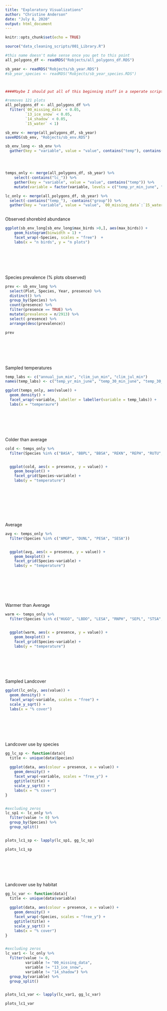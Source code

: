 ---
title: "Exploratory Visualizations"
author: "Christine Anderson"
date: "July 8, 2020"
output: html_document
---

```{r setup, include=FALSE}
knitr::opts_chunk$set(echo = TRUE)
```



```{r load data, include=FALSE}

source("data_cleaning_scripts/001_Library.R")

#this name doesn't make sense once you get to this point
all_polygons_df <- readRDS("Robjects/all_polygons_df.RDS")

sb_year <- readRDS("Robjects/sb_year.RDS")
#sb_year_species <- readRDS("Robjects/sb_year_species.RDS")



####Maybe I should put all of this beginning stuff in a seperate script

```



```{r remove plots with inaqequate landcover data, include=FALSE}
#removes 121 plots
all_polygons_df <- all_polygons_df %>%
  filter(`00_missing_data` < 0.05,
         `13_ice_snow` < 0.05,
         `14_shadow` < 0.05,
         `15_water` < 1)

```




```{r long versions of data, include = FALSE}
sb_env <- merge(all_polygons_df, sb_year)
saveRDS(sb_env, "Robjects/sb_env.RDS")

sb_env_long <- sb_env %>%
  gather(key = "variable", value = "value", contains("temp"), contains("lc"))




temps_only <- merge(all_polygons_df, sb_year) %>%
    select(-contains("lc_")) %>%
    gather(key = "variable", value = "value", contains("temp")) %>%
    mutate(variable = factor(variable, levels = c("temp_yr_min_june", "temp_30_min_june", "temp_30_min_july")))

lc_only <- merge(all_polygons_df, sb_year) %>%
  select(-contains("temp_"), -contains("group")) %>%
  gather(key = "variable", value = "value", `00_missing_data`:`15_water`)



```


Observed shorebird abundance 

```{r shorebird abundance-free axis, echo=FALSE}

ggplot(sb_env_long[sb_env_long$max_birds >0,], aes(max_birds)) +
    geom_histogram(binwidth = 1) +
    facet_wrap(~Species, scales = "free")  +
    labs(x = "n birds", y = "n plots")


```
<br>
<br>
<br>
<br>

Species prevalence (% plots observed)

```{r prevalence, echo=FALSE}

prev <- sb_env_long %>%
  select(Plot, Species, Year, presence) %>%
  distinct() %>%
  group_by(Species) %>%
  count(presence) %>%
  filter(presence == TRUE) %>%
  mutate(prevalence = n/2913) %>%
  select(-presence) %>%
  arrange(desc(prevalence))

prev

```
<br>
<br>
<br>
<br>

Sampled temperatures

```{r sampled temp, echo=FALSE}

temp_labs <- c("annual_jun_min", "clim_jun_min", "clim_jul_min")
names(temp_labs) <- c("temp_yr_min_june", "temp_30_min_june", "temp_30_min_july")

ggplot(temps_only, aes(value)) +
  geom_density() +
  facet_wrap(~variable, labeller = labeller(variable = temp_labs)) +
  labs(x = "temperaure")

```
<br>
<br>
<br>
<br>


Colder than average

```{r cold temp species, echo=FALSE, fig.height=18}



cold <- temps_only %>%
  filter(Species %in% c("BASA", "BBPL", "BBSA", "REKN", "REPH", "RUTU", "SAND", "WRSA"))


  ggplot(cold, aes(x = presence, y = value)) +
    geom_boxplot() +
    facet_grid(Species~variable) +
    labs(y = "temperature")

  
```
<br>
<br>
<br>
<br>

Average

```{r avg temp species, echo=FALSE, fig.height=10}



avg <- temps_only %>%
  filter(Species %in% c("AMGP", "DUNL", "PESA", "SESA"))


  ggplot(avg, aes(x = presence, y = value)) +
    geom_boxplot() +
    facet_grid(Species~variable) +
    labs(y = "temperature")



```
<br>
<br>
<br>
<br>

Warmer than Average

```{r warm temp species, echo=FALSE, fig.height=18}



warm <- temps_only %>%
  filter(Species %in% c("HUGO", "LBDO", "LESA", "RNPH", "SEPL", "STSA", "WHIM", "WISN"))


  ggplot(warm, aes(x = presence, y = value)) +
    geom_boxplot() +
    facet_grid(Species~variable) +
    labs(y = "temperature")

```
<br>
<br>
<br>
<br>

Sampled Landcover

```{r sampled landcover, echo=FALSE}

ggplot(lc_only, aes(value)) +
  geom_density() +
  facet_wrap(~variable, scales = "free") +
  scale_y_sqrt() +
  labs(x = "% cover")

```
<br>
<br>
<br>
<br>



Landcover use by species

```{r landcover species, echo=FALSE}

gg_lc_sp <- function(data){
  title <- unique(data$Species)
  
  ggplot(data, aes(colour = presence, x = value)) +
    geom_density() +
    facet_wrap(~variable, scales = "free_y") +
    ggtitle(title) +
    scale_y_sqrt() +
    labs(x = "% cover")
} 


#excluding zeros
lc_sp1 <- lc_only %>%
  filter(value != 0) %>%
  group_by(Species) %>%
  group_split()


plots_lc1_sp <- lapply(lc_sp1, gg_lc_sp)

plots_lc1_sp 

```
<br>
<br>
<br>
<br>



Landcover use by habitat

```{r landcover habitat, echo=FALSE}
gg_lc_var <- function(data){
  title <- unique(data$variable)
  
  ggplot(data, aes(colour = presence, x = value)) +
    geom_density() +
    facet_wrap(~Species, scales = "free_y") +
    ggtitle(title) +
    scale_y_sqrt() +
    labs(x = "% cover")
} 


#excluding zeros
lc_var1 <- lc_only %>%
  filter(value != 0, 
         variable != "00_missing_data",
         variable != "13_ice_snow",
         variable != "14_shadow") %>%
  group_by(variable) %>%
  group_split()


plots_lc1_var <- lapply(lc_var1, gg_lc_var)

plots_lc1_var

```
<br>
<br>
<br>
<br>
























